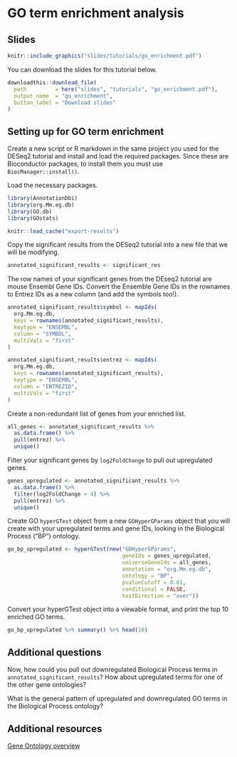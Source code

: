 # GO term enrichment analysis

## Slides {-}

```r
knitr::include_graphics("slides/tutorials/go_enrichment.pdf")
```

You can download the slides for this tutorial below.

```r
downloadthis::download_file(
  path         = here("slides", "tutorials", "go_enrichment.pdf"),
  output_name  = "go_enrichment",
  button_label = "Download slides"
)
```

## Setting up for GO term enrichment

Create a new script or R markdown in the same project you used for the DESeq2 tutorial and install and load the required packages. Since these are Bioconductor packages, to install them you must use `BiocManager::install()`.

Load the necessary packages.

```r
library(AnnotationDbi)
library(org.Mm.eg.db)
library(GO.db)
library(GOstats)
```

```r
knitr::load_cache("export-results")
```

Copy the significant results from the DESeq2 tutorial into a new file that we will be modifying.

```r
annotated_significant_results <- significant_res
```

The row names of your significant genes from the DEseq2 tutorial are mouse Ensembl Gene IDs. Convert the Ensemble Gene IDs in the rownames to Entrez IDs as a new column (and add the symbols too!).

```r
annotated_significant_results$symbol <- mapIds(
  org.Mm.eg.db,
  keys = rownames(annotated_significant_results),
  keytype = "ENSEMBL",
  column = "SYMBOL",
  multiVals = "first"
)

annotated_significant_results$entrez <- mapIds(
  org.Mm.eg.db,
  keys = rownames(annotated_significant_results),
  keytype = "ENSEMBL",
  column = "ENTREZID",
  multiVals = "first"
)
```

Create a non-redundant list of genes from your enriched list.
```r
all_genes <- annotated_significant_results %>% 
  as.data.frame() %>% 
  pull(entrez) %>% 
  unique()
```

Filter your significant genes by `log2FoldChange` to pull out upregulated genes.

```r
genes_upregulated <- annotated_significant_results %>% 
  as.data.frame() %>% 
  filter(log2FoldChange > 4) %>% 
  pull(entrez) %>% 
  unique()
```

Create GO `hyperGTest` object from a new `GOHyperGParams` object that you will create with your upregulated terms and gene IDs, looking in the Biological Process ("BP") ontology.

```r
go_bp_upregulated <- hyperGTest(new("GOHyperGParams",
                                    geneIds = genes_upregulated,
                                    universeGeneIds = all_genes,
                                    annotation = "org.Mm.eg.db",
                                    ontology = "BP",
                                    pvalueCutoff = 0.01,
                                    conditional = FALSE,
                                    testDirection = "over"))
```

Convert your hyperGTest object into a viewable format, and print the top 10 enriched GO terms.

```r
go_bp_upregulated %>% summary() %>% head(10)
```

## Additional questions

Now, how could you pull out downregulated Biological Process terms in `annotated_significant_results`? How about upregulated terms for one of the other gene ontologies?

What is the general pattern of upregulated and downregulated GO terms in the Biological Process ontology?

## Additional resources

[Gene Ontology overview](https://www.ebi.ac.uk/arrayexpress/experiments/E-MTAB-6081/samples/)

